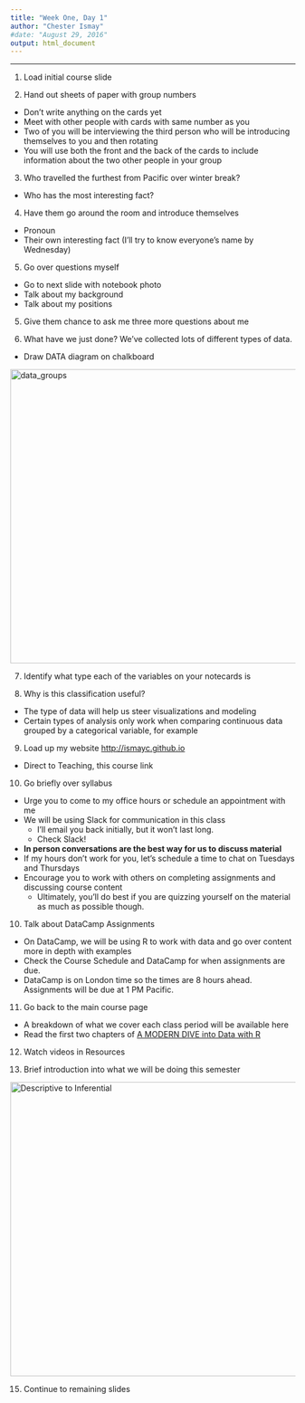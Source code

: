 ```yaml
---
title: "Week One, Day 1"
author: "Chester Ismay"
#date: "August 29, 2016"
output: html_document
---
```


***

1. Load initial course slide

2. Hand out sheets of paper with group numbers

  - Don't write anything on the cards yet
  - Meet with other people with cards with same number as you
  - Two of you will be interviewing the third person who will be introducing themselves to you and then rotating
  - You will use both the front and the back of the cards to include information about the two other people in your group
  
3. Who travelled the furthest from Pacific over winter break?

  - Who has the most interesting fact?
  
4. Have them go around the room and introduce themselves 

 - Pronoun
 - Their own interesting fact (I'll try to know everyone's name by Wednesday)

5. Go over questions myself

  - Go to next slide with notebook photo
  - Talk about my background
  - Talk about my positions
  
5. Give them chance to ask me three more questions about me

6. What have we just done?  We've collected lots of different types of data.

  - Draw DATA diagram on chalkboard

<img src="../slides/figure/data_groups.jpg" alt="data_groups" style="width:520px;">

7. Identify what type each of the variables on your notecards is

8. Why is this classification useful?

  - The type of data will help us steer visualizations and modeling
  - Certain types of analysis only work when comparing continuous data grouped by a categorical variable, for example
  
9. Load up my website <http://ismayc.github.io>

  - Direct to Teaching, this course link

10. Go briefly over syllabus

  - Urge you to come to my office hours or schedule an appointment with me
  - We will be using Slack for communication in this class
      - I'll email you back initially, but it won't last long.
      - Check Slack!
  - **In person conversations are the best way for us to discuss material**
  - If my hours don't work for you, let's schedule a time to chat on Tuesdays and Thursdays
  - Encourage you to work with others on completing assignments and discussing course content
      - Ultimately, you'll do best if you are quizzing yourself on the material as much as possible though.

10. Talk about DataCamp Assignments

  - On DataCamp, we will be using R to work with data and go over content more in depth with examples
  - Check the Course Schedule and DataCamp for when assignments are due.
  - DataCamp is on London time so the times are 8 hours ahead.  Assignments will be due at 1 PM Pacific.

11. Go back to the main course page

  - A breakdown of what we cover each class period will be available here
  - Read the first two chapters of [A MODERN DIVE into Data with R](https://ismayc.github.io/moderndiver-book/)
    
12. Watch videos in Resources    
    
14. Brief introduction into what we will be doing this semester

<img src="../slides/figure/flowchart.jpg" alt="Descriptive to Inferential" style="width:520px;">

15. Continue to remaining slides